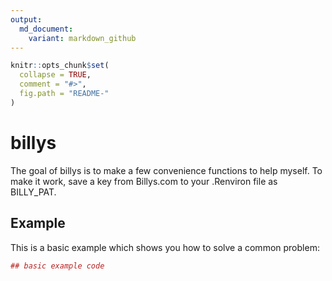 ```yaml
---
output:
  md_document:
    variant: markdown_github
---
```


<!-- README.md is generated from README.Rmd. Please edit that file -->

```r
knitr::opts_chunk$set(
  collapse = TRUE,
  comment = "#>",
  fig.path = "README-"
)
```

# billys

The goal of billys is to make a few convenience functions to help myself. To make it work, save a key from Billys.com to your .Renviron file as BILLY_PAT.

## Example

This is a basic example which shows you how to solve a common problem:

```r
## basic example code
```
